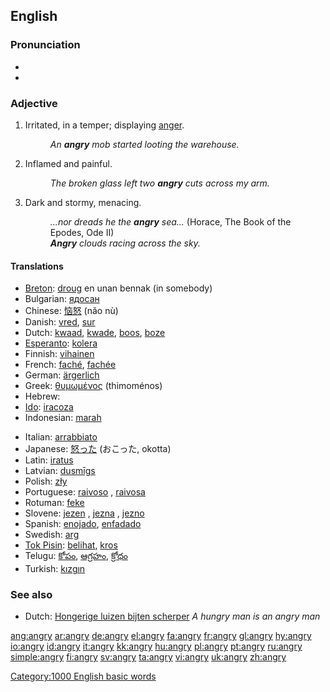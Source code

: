 ==English==

===Pronunciation===
*{{IPA|/ˈæŋgri/, /ˈeɪŋgri/}}
*{{audio|en-us-angry.ogg|Audio (US)}}

===Adjective===
{{en-adj|angr|ier}}

# Irritated, in a temper; displaying [[anger]].
#:''An '''angry''' mob started looting the warehouse.''
# {{italbrac|said about a wound or a rash}} Inflamed and painful.
#:''The broken glass left two '''angry''' cuts across my arm.''
# {{italbrac|figurative|said about the sky or the sea}} Dark and stormy, menacing.
#:''...nor dreads he the '''angry''' sea...'' (Horace, The Book of the Epodes, Ode II)
#:'''''Angry''' clouds racing across the sky.''

====Translations====
{{top}}
*[[Breton]]: [[droug]] en unan bennak (in somebody)
*Bulgarian: [[ядосан]] {{m}}
*Chinese: [[恼怒]] (nǎo nù)
*Danish: [[vred]], [[sur]]
*Dutch: [[kwaad]], [[kwade]], [[boos]], [[boze]]
*[[Esperanto]]: [[kolera]]
*Finnish: [[vihainen]]
*French: [[faché]], [[fachée]]
*German: [[ärgerlich]]
*Greek: [[θυμωμένος]] (thimoménos) {{m}}
*Hebrew: {{he-translation|סר|sar}}
*[[Ido]]: [[iracoza]]
*Indonesian: [[marah]]
{{mid}}
*Italian: [[arrabbiato]]
*Japanese: [[怒る|怒った]] (おこった, okotta)
*Latin: [[iratus]]
*Latvian: [[dusmīgs]]
*Polish: [[zły]]
*Portuguese: [[raivoso]] {{m}}, [[raivosa]] {{f}}
*Rotuman: [[feke]]
*Slovene: [[jezen]] {{m}}, [[jezna]] {{f}}, [[jezno]] {{n}}
*Spanish: [[enojado]], [[enfadado]]
*Swedish: [[arg]]
*[[Tok Pisin]]: [[belihat]], [[kros]]
*Telugu: [[కోపం]], [[ఆగ్రహం]], [[క్రోధం]]
*Turkish: [[kızgın]]
{{bottom}}

===See also===
*Dutch: [[Hongerige luizen bijten scherper]] ''A hungry man is an angry man''

[[Category:1000 English basic words]]

[[ang:angry]]
[[ar:angry]]
[[de:angry]]
[[el:angry]]
[[fa:angry]]
[[fr:angry]]
[[gl:angry]]
[[hy:angry]]
[[io:angry]]
[[id:angry]]
[[it:angry]]
[[kk:angry]]
[[hu:angry]]
[[pl:angry]]
[[pt:angry]]
[[ru:angry]]
[[simple:angry]]
[[fi:angry]]
[[sv:angry]]
[[ta:angry]]
[[vi:angry]]
[[uk:angry]]
[[zh:angry]]